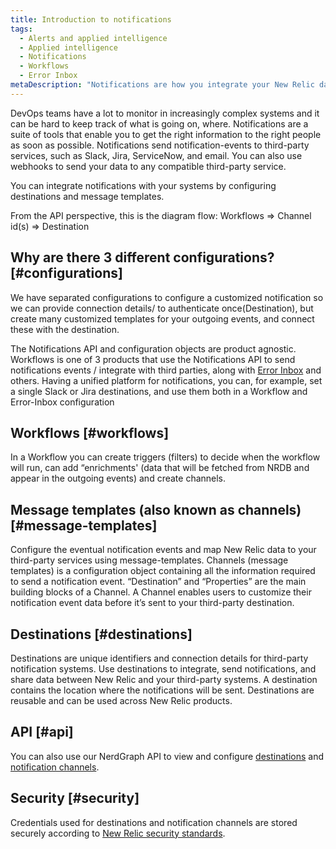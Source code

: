 ```yaml
---
title: Introduction to notifications
tags:
  - Alerts and applied intelligence 
  - Applied intelligence
  - Notifications
  - Workflows
  - Error Inbox
metaDescription: "Notifications are how you integrate your New Relic data with third-party services, such as Slack, Email, Jira, and ServiceNow."
---
```


DevOps teams have a lot to monitor in increasingly complex systems and it can be hard to keep track of what is going on, where. Notifications are a suite of tools that enable you to get the right information to the right people as soon as possible. Notifications send notification-events to third-party services, such as Slack, Jira, ServiceNow, and email. You can also use webhooks to send your data to any compatible third-party service.
 
You can integrate notifications with your systems by configuring destinations and message templates.
 
From the API perspective, this is the diagram flow: Workflows => Channel id(s) => Destination

## Why are there 3 different configurations? [#configurations]

We have separated configurations to configure a customized notification so we can provide connection details/ to authenticate once(Destination), but create many customized templates for your outgoing events, and connect these with the destination.
 
The Notifications API and configuration objects are product agnostic. Workflows is one of 3 products that use the Notifications API to send notifications events / integrate with third parties, along with [Error Inbox](https://docs.newrelic.com/docs/errors-inbox/error-external-services/) and others. Having a unified platform for notifications, you can, for example, set a single Slack or Jira destinations, and use them both in a Workflow and Error-Inbox configuration

## Workflows [#workflows]

In a Workflow you can create triggers (filters) to decide when the workflow will run, can add “enrichments' (data that will be fetched from NRDB and appear in the outgoing events) and create channels.

## Message templates (also known as channels) [#message-templates]

Configure the eventual notification events and map New Relic data to your third-party services using message-templates. Channels (message templates) is a configuration object containing all the information required to send a notification event. “Destination” and “Properties” are the main building blocks of a Channel. A Channel enables users to customize their notification event data before it’s sent to your third-party destination.

## Destinations [#destinations]

Destinations are unique identifiers and connection details for third-party notification systems. Use destinations to integrate, send notifications, and share data between New Relic and your third-party systems. A destination contains the location where the notifications will be sent. Destinations are reusable and can be used across New Relic products. 

## API [#api]

You can also use our NerdGraph API to view and configure [destinations](/docs/apis/nerdgraph/examples/nerdgraph-api-notifications-destinations) and [notification channels](/docs/apis/nerdgraph/examples/nerdgraph-api-notifications-channels).

## Security [#security]

Credentials used for destinations and notification channels are stored securely according to [New Relic security standards](/docs/security/security-privacy/compliance/data-encryption).
